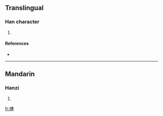 ==Translingual==

===Han character===
{{Han char|rn=86|rad=火|as=10|sn=14|four=|canj=火戈月戈 (FIBI)}}

# {{defn|Han|sort=火10}}

====References====
* {{Han ref|kx=0678.300|dkj=19277|dj=1090.190|hdz=32223.010|uh=717F|ud=29055}}

----

==Mandarin==

===Hanzi===
{{cmn-hanzi|pin=[[bó]] ([[bo2]])|wg=po<sup>2</sup>}}

# {{defn|Mandarin|sort=火10}}

[[fr:煿]]
